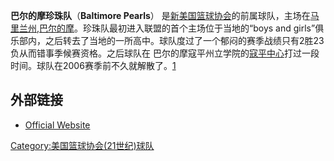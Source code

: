 {{Link style|time=2015-12-13T13:26:55+00:00}}
{{ABA team 
| color1        = white
| color2        = black
<!-- 因文件已删，故注解：| logo          = BaltPearls.jpg -->
| pixels        = 150px
| founded       = 2005年
| league        = [[美国篮球协会_(21世纪)|ABA]] 2005年-2006年
| history       = 巴尔的摩珍珠 <br> 2005年-2006年
| arena         = [[:en:Coppin_Center|寇平中心]]
| city          = [[马里兰州|马里兰州]],[[巴尔的摩|巴尔的摩]]
| colors        = 浅蓝色，黑色 和 白色
| owner         = 马修·E·布雷比 三世 <br> (Matthew E. Bradby, II)
| coach         = 奥利·马特森(Ollie Matson)
| championships = 0
| titles        = 0
| cheerleaders  = 
| dancers       = 
| mascot        = 
}}

'''巴尔的摩珍珠队'''（'''Baltimore Pearls'''） 是[[美国篮球协会_(21世纪)|新美国篮球协会]]的前属球队，主场在[[马里兰州|马里兰州]],[[巴尔的摩|巴尔的摩]]。珍珠队最初进入联盟的首个主场位于当地的“boys and girls”俱乐部内，之后转去了当地的一所高中。球队度过了一个郁闷的赛季战绩只有2胜23负从而错事季候赛资格。之后球队在 巴尔的摩寇平州立学院的[[:en:Coppin_Center|寇平中心]]打过一段时间。球队在2006赛季前不久就解散了。[http://www.examiner.com/a-399611~The_iron_unkind__Pearls_shut_down_for_season.html] {{Wayback|url=http://www.examiner.com/a-399611~The_iron_unkind__Pearls_shut_down_for_season.html |date=20070310200937 }}

==外部链接==
*[https://web.archive.org/web/20130615225525/http://pearlsbasketball.com/ Official Website]

[[Category:美国篮球协会(21世纪)球队|Category:美国篮球协会(21世纪)球队]]